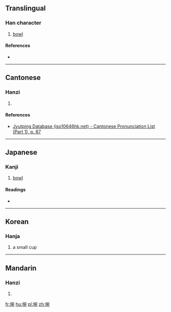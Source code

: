 ==Translingual==

===Han character===
{{Han char|rn=32|rad=土|as=08|sn=11|four=|canj=GJNU|ids=⿰土宛}}

# [[bowl]]

====References====
* {{Han ref|kx=0230.310|dkj=05171|dj=0466.360|hdz=10458.050|uh=57E6|ud=22502}}

----

==Cantonese==

===Hanzi===
{{yue-hanzi|jyut=[[wun2]]|y=wun2}}

# {{defn|lang=yue|sort=土08}}

====References====
* [http://www.iso10646hk.net/jp/document/download.jsp Jyutping Database (iso10646hk.net) - Cantonese Pronunciation List (Part 1), p. 87]

----

==Japanese==

===Kanji===
{{ja-kanji|grade=|rs=土08}}

# [[bowl]]

====Readings====
* {{ja-readings|on=[[わん]] (wan)|kun=}}

----

==Korean==

===Hanja===
{{ko-hanja|hangeul=완|rv=wan|mr=wan}}

# a small cup

----

==Mandarin==

===Hanzi===
{{cmn-hanzi|pin=[[wǎn]] ([[wan3]])|wg=wan<sup>3</sup>}}

# {{defn|lang=cmn|sort=土08}}

[[fr:埦]]
[[hu:埦]]
[[pl:埦]]
[[zh:埦]]